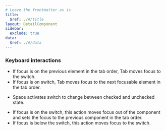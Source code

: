```yaml
---
# Leave the frontmatter as is
title:
  $ref: ./#/title
layout: DetailComponent
sidebar:
  exclude: true
data:
  $ref: ./#/data
---
```




### Keyboard interactions

<KeyboardControls>
<KeyboardControl keyOrCombos="Tab">

- If focus is on the previous element in the tab order, Tab moves focus to the switch.
- If focus is on switch, Tab moves focus to the next focusable element in the tab order.

</KeyboardControl>
<KeyboardControl keyOrCombos="Space">

- Space activates switch to change between checked and unchecked state.

</KeyboardControl>
<KeyboardControl keyOrCombos="Shift + Tab">

- If focus is on the switch, this action moves focus out of the component and sets the focus to the previous component in the tab order.
- If focus is below the switch, this action moves focus to the switch.

</KeyboardControl>
</KeyboardControls>
